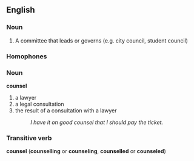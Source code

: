 == English ==

=== Noun ===
#A committee that leads or governs (e.g. city council, student council)

=== Homophones ===

=== Noun ===
'''counsel'''
# a lawyer
# a legal consultation
# the result of a consultation with a lawyer
#: ''I have it on good counsel that I should pay the ticket.''

=== Transitive verb ===
'''counsel''' ('''counselling''' or '''counseling''', '''counselled''' or '''counseled''')